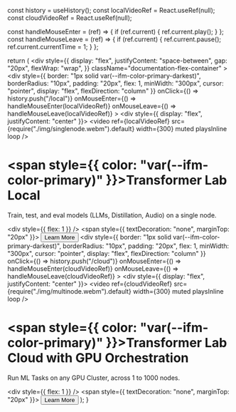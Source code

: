 
  const history = useHistory();
  const localVideoRef = React.useRef(null);
  const cloudVideoRef = React.useRef(null);

  const handleMouseEnter = (ref) => {
    if (ref.current) {
      ref.current.play();
    }
  };
  const handleMouseLeave = (ref) => {
    if (ref.current) {
      ref.current.pause();
      ref.current.currentTime = 1;
    }
  };

  return (
    <div
      style={{
        display: "flex",
        justifyContent: "space-between",
        gap: "20px",
        flexWrap: "wrap",
      }}
      className="documentation-flex-container"
    >
      <div
        style={{
          border: "1px solid var(--ifm-color-primary-darkest)",
          borderRadius: "10px",
          padding: "20px",
          flex: 1,
          minWidth: "300px",
          cursor: "pointer",
          display: "flex",
          flexDirection: "column"
        }}
        onClick={() => history.push("/local")}
        onMouseEnter={() => handleMouseEnter(localVideoRef)}
        onMouseLeave={() => handleMouseLeave(localVideoRef)}
      >
        <div style={{ display: "flex", justifyContent: "center" }}>
          <video
            ref={localVideoRef}
            src={require("./img/singlenode.webm").default}
            width={300}
            muted
            playsInline
            loop
          />
        </div>
        <h1 className="bitcount-grid-double-heading"><span style={{ color: "var(--ifm-color-primary)" }}>Transformer Lab Local</span></h1>
        <p>
          Train, test, and eval models (LLMs, Distillation, Audio) on a single
          node.
        </p>
        <div style={{ flex: 1 }} />
        <span style={{ textDecoration: "none", marginTop: "20px" }}>
          <Button>Learn More</Button>
        </span>
      </div>
      <div
        style={{
          border: "1px solid var(--ifm-color-primary-darkest)",
          borderRadius: "10px",
          padding: "20px",
          flex: 1,
          minWidth: "300px",
          cursor: "pointer",
          display: "flex",
          flexDirection: "column"
        }}
        onClick={() => history.push("/cloud")}
        onMouseEnter={() => handleMouseEnter(cloudVideoRef)}
        onMouseLeave={() => handleMouseLeave(cloudVideoRef)}
      >
        <div style={{ display: "flex", justifyContent: "center" }}>
          <video
            ref={cloudVideoRef}
            src={require("./img/multinode.webm").default}
            width={300}
            muted
            playsInline
            loop
          />
        </div>
        <h1 className="bitcount-grid-double-heading">
          <span style={{ color: "var(--ifm-color-primary)" }}>Transformer Lab Cloud</span> with GPU Orchestration
        </h1>
        <p>Run ML Tasks on any GPU Cluster, across 1 to 1000 nodes.</p>
        <div style={{ flex: 1 }} />
        <span style={{ textDecoration: "none", marginTop: "20px" }}>
          <Button>Learn More</Button>
        </span>
      </div>
    </div>
  );
}
